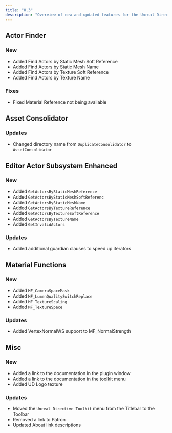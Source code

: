 ```yaml
---
title: "0.3"
description: "Overview of new and updated features for the Unreal Directive Toolkit 0.3 Alpha"
---
```


## Actor Finder

### New

- Added Find Actors by Static Mesh Soft Reference
- Added Find Actors by Static Mesh Name
- Added Find Actors by Texture Soft Reference
- Added Find Actors by Texture Name

### Fixes

- Fixed Material Reference not being available

## Asset Consolidator

### Updates

- Changed directory name from `DuplicateConsolidator` to `AssetConsolidator`

## Editor Actor Subsystem Enhanced

### New

- Added `GetActorsByStaticMeshReference`
- Added `GetActorsByStaticMeshSoftReferenc`
- Added `GetActorsByStaticMeshName`
- Added `GetActorsByTextureReference`
- Added `GetActorsByTextureSoftReference`
- Added `GetActorsByTextureName`
- Added `GetInvalidActors`

### Updates

- Added additional guardian clauses to speed up iterators

## Material Functions

### New

- Added `MF_CameraSpaceMask`
- Added `MF_LumenQualitySwitchReplace`
- Added `MF_TextureScaling`
- Added `MF_TextureSpace`

### Updates

- Added VertexNormalWS support to MF_NormalStrength

## Misc

### New

- Added a link to the documentation in the plugin window
- Added a link to the documentation in the toolkit menu
- Added UD Logo texture

### Updates

- Moved the `Unreal Directive Toolkit` menu from the Titlebar to the Toolbar
- Removed a link to Patron
- Updated About link descriptions
